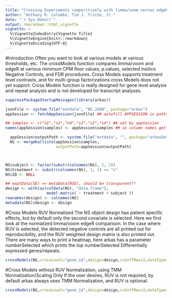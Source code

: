 ```yaml
---
title: "Crossing Experiments comparitively with limma/voom versus edgeR"
author: "Anthony R. Colombo, Tim J. Triche, Jr."
date: "`r Sys.Date()`"
output: rmarkdown::html_vignette
vignette: >
  %\VignetteIndexEntry{Vignette Title}
  %\VignetteEngine{knitr::rmarkdown}
  %\VignetteEncoding{UTF-8}
---
```


#Introduction
Often you want to look at various models at various thresholds, etc.  The crossModels function compares limma/voom and edgeR at various minimum CPM floor values, p.values, selected insilico Negative Controls, and FDR procedures.
Cross Models supports treatment level contrasts, and for multi-group factorizations cross Models does not yet support.  Cross Models function is really designed for gene level analysis and repeat analysis and is not developed for transcript analyses.

```r

suppressPackageStartupMessages(library(arkas))

jsonFile <- system.file("extdata", "NS.JSON", package="arkas")
appSession <- fetchAppSession(jsonFile) ## autofill APPSESSION in paths

## samples <- c("n1","n2","n4","s1","s2","s4") ## set by appSession
names(appSession$samples) <- appSession$samples ## so column names get set 

  appSession$outputPath <- system.file("extdata", "", package="arkasData")
  NS <- mergeKallisto(appSession$samples, 
                      outputPath=appSession$outputPath)



NS$subject <- factor(substr(colnames(NS), 2, 2))
NS$treatment <- substr(colnames(NS), 1, 1) == "s"
NS$ID <- NULL

## exptData(SE) == metaData(RSE), should be transparent?!
design <- with(as(colData(NS), "data.frame"),
                  model.matrix( ~ treatment + subject ))
rownames(design) <- colnames(NS)
metadata(NS)$design <- design

```


#Cross Models RUV Normalized
The NS object design has patient specific effects, but by default only the second covariate is selected.  Here we first look at the normalized limma/voom edgeR comparison.
In the case where RUV is selected, the detected negative controls are all printed out for reproducibility, and the RUV weighted design matrix is also printed out.  
There are many ways to print a heatmap, here arkas has a parameter numberSelected which prints the top numberSelected Differentially expressed genes/repeats. 
```r
crossModels(NS,crossLevel="gene_id",design=design,cutoffMax=3,dataType="normalized",species="Homo.sapiens",numberSelected=100,saveReport=FALSE)

```

#Cross Models without RUV Normalization, using TMM Normalization/Scaling Only
If the user desires, RUV is not required, by default arkas always uses TMM Normalization, and RUV is optional.  

```r
crossModels(NS,crossLevel="gene_id",design=design,cutoffMax=3,dataType="unnormalized",species="Homo.sapiens",numberSelected=100)
```


